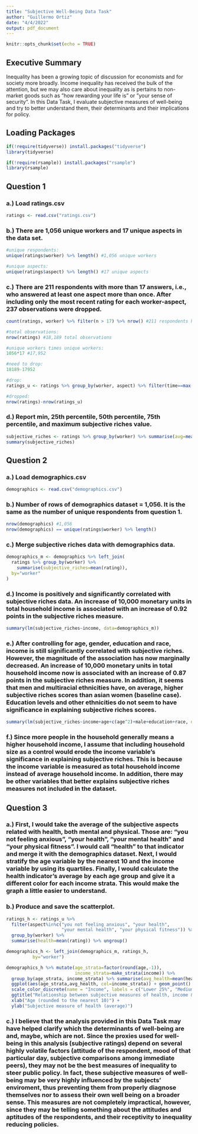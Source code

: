 ```yaml
---
title: "Subjective Well-Being Data Task"
author: "Guillermo Ortiz"
date: "4/4/2022"
output: pdf_document
---
```


```r
knitr::opts_chunk$set(echo = TRUE)
```

## Executive Summary

Inequality has been a growing topic of discussion for economists and for society more broadly. Income inequality has received the bulk of the attention, but we may also care about inequality as is pertains to non-market goods such as ”how rewarding your life is” or ”your sense of security”. In this Data Task, I evaluate subjective measures of well-being and try to better understand them, their determinants and their implications for policy.

## Loading Packages

```r
if(!require(tidyverse)) install.packages("tidyverse")
library(tidyverse)

if(!require(rsample)) install.packages("rsample")
library(rsample)
```

## Question 1

### a.) Load ratings.csv

```r
ratings <- read.csv("ratings.csv")
```

### b.) There are 1,056 unique workers and 17 unique aspects in the data set.

```r
#unique respondents:
unique(ratings$worker) %>% length() #1,056 unique workers

#unique aspects:
unique(ratings$aspect) %>% length() #17 unique aspects
```

### c.) There are 211 respondents with more than 17 answers, i.e., who answered at least one aspect more than once. After including only the most recent rating for each worker-aspect, 237 observations were dropped.

```r
count(ratings, worker) %>% filter(n > 17) %>% nrow() #211 respondents have more than 17 answers.

#total observations:
nrow(ratings) #18,189 total observations 

#unique workers times unique workers:
1056*17 #17,952 

#need to drop:
18189-17952

#drop:
ratings_u <- ratings %>% group_by(worker, aspect) %>% filter(time==max(time)) %>% ungroup()

#dropped:
nrow(ratings)-nrow(ratings_u)
```

### d.) Report min, 25th percentile, 50th percentile, 75th percentile, and maximum subjective riches value.

```r
subjective_riches <- ratings %>% group_by(worker) %>% summarise(avg=mean(rating)) %>% .$avg
summary(subjective_riches)
```



## Question 2

### a.) Load demographics.csv

```r
demographics <- read.csv("demographics.csv")
```

### b.) Number of rows of demographics dataset = 1,056. It is the same as the number of unique respondents from question 1.

```r
nrow(demographics) #1,056
nrow(demographics) == unique(ratings$worker) %>% length()
```

### c.) Merge subjective riches data with demographics data.

```r
demographics_m <- demographics %>% left_join(
  ratings %>% group_by(worker) %>% 
    summarise(subjective_riches=mean(rating)),
  by="worker"
)
```

### d.) Income is positively and significantly correlated with subjective riches data. An increase of 10,000 monetary units in total household income is associated with an increase of 0.92 points in the subjective riches measure.

```r
summary(lm(subjective_riches~income, data=demographics_m))
```

### e.) After controlling for age, gender, education and race, income is still significantly correlated with subjective riches. However, the magnitude of the association has now marginally decreased. An increase of 10,000 monetary units in total household income now is associated with an increase of 0.87 points in the subjective riches measure. In addition, it seems that men and multiracial ethnicities have, on average, higher subjective riches scores than asian women (baseline case). Education levels and other ethnicities do not seem to have significance in explaining subjective riches scores.

```r
summary(lm(subjective_riches~income+age+c(age^2)+male+education+race, data=demographics_m))
```

### f.) Since more people in the household generally means a higher household income, I assume that including household size as a control would erode the income variable's significance in explaining subjective riches. This is because the income variable is measured as total household income instead of average household income. In addition, there may be other variables that better explains subjective riches measures not included in the dataset.



## Question 3

### a.) First, I would take the average of the subjective aspects related with health, both mental and physical. Those are: "you not feeling anxious", "your health", "your mental health" and "your physical fitness". I would call "health" to that indicator and merge it with the demographics dataset. Next, I would stratify the age variable by the nearest 10 and the income variable by using its quartiles. Finally, I would calculate the health indicator's average by each age group and give it a different color for each income strata. This would make the graph a little easier to understand. 

### b.) Produce and save the scatterplot.

```r
ratings_h <- ratings_u %>% 
  filter(aspect%in%c("you not feeling anxious", "your health",
                     "your mental health", "your physical fitness")) %>% 
  group_by(worker) %>%
  summarise(health=mean(rating)) %>% ungroup()

demographics_h <- left_join(demographics_m, ratings_h,
          by="worker")

demographics_h %>% mutate(age_strata=factor(round(age,-1)),
                          income_strata=make_strata(income)) %>% 
  group_by(age_strata, income_strata) %>% summarise(avg_health=mean(health)) %>% 
  ggplot(aes(age_strata,avg_health, col=income_strata)) + geom_point() +
  scale_color_discrete(name = "Income", labels = c("Lower 25%", "Medium lower 25%", "Medium upper 25%", "Top 25%")) + 
  ggtitle("Relationship between subjective measures of health, income & age") +
  xlab("Age (rounded to the nearest 10)") + 
  ylab("Subjective measure of health (average)")
```

### c.) I believe that the analysis provided in this Data Task may have helped clarify which the determinants of well-being are and, maybe, which are not. Since the proxies used for well-being in this analysis (subjective ratings) depend on several highly volatile factors (attitude of the respondent, mood of that particular day, subjective comparisons among immediate peers), they may not be the best measures of inequality to steer public policy. In fact, these subjective measures of well-being may be very highly influenced by the subjects' enviroment, thus preventing them from properly diagnose themselves nor to assess their own well being on a broader sense. This measures are not completely impractical, however, since they may be telling something about the attitudes and aptitudes of the respondents, and their receptivity to inequality reducing policies.
